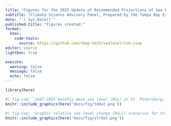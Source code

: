```yaml
---
title: "Figures for the 2025 Update of Recommended Projections of Sea Level Rise in the Tampa Bay Region"
subtitle: "Climate Science Advisory Panel, Prepared by the Tampa Bay Estuary Program"
date: "`r Sys.Date()`"
published-title: "Figures created:"
format: 
  html:
    code-tools:
      source: https://github.com/tbep-tech/sealevelrise-csap
editor: source
lightbox: true

execute:
  warning: false
  message: false
  echo: false
---
```


```r
library(here)
```

```r
#| fig-cap: '1947-2025 monthly mean sea level (MSL) in St. Petersburg, FL, NOAA tide gauge 8726520.  Seasonal cycle removed. [download](https://raw.githubusercontent.com/tbep-tech/sealevelrise-csap/main/docs/fig/tddat.png){target="_blank"}'
knitr::include_graphics(here('docs/fig/tddat.png'))
```

```r
#| fig-cap: 'Graphic relative sea level change (RSLC) scenarios for St. Petersburg, FL, as calculated using the regionally corrected NOAA 2022 curves. [download](https://raw.githubusercontent.com/tbep-tech/sealevelrise-csap/main/docs/fig/slrdat.png){target="_blank"}'
knitr::include_graphics(here('docs/fig/slrdat.png'))
```

